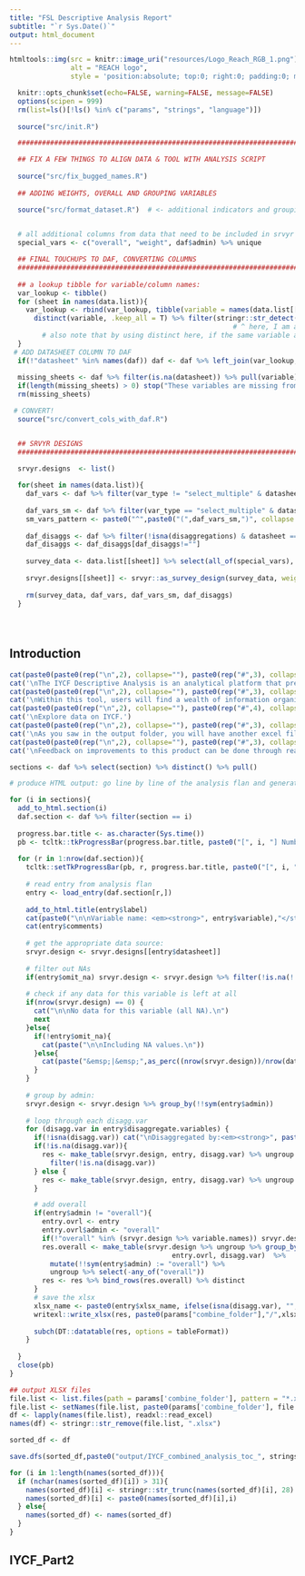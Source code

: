 ```yaml
---
title: "FSL Descriptive Analysis Report"
subtitle: "`r Sys.Date()`"
output: html_document
---
```


<style>
.tocify-subheader {
  font-size: 0.7em;
}
.tocify-item {
  font-size: 0.85em;
  padding-left: 25px;
  text-indent: 0;
}
</style>


```r
htmltools::img(src = knitr::image_uri("resources/Logo_Reach_RGB_1.png"),
               alt = "REACH logo",
               style = 'position:absolute; top:0; right:0; padding:0; margin:20; width:250px')
```



```r
  knitr::opts_chunk$set(echo=FALSE, warning=FALSE, message=FALSE)
  options(scipen = 999)
  rm(list=ls()[!ls() %in% c("params", "strings", "language")])
  
  source("src/init.R")

  ##############################################################################################################

  ## FIX A FEW THINGS TO ALIGN DATA & TOOL WITH ANALYSIS SCRIPT
  
  source("src/fix_bugged_names.R")
  
  ## ADDING WEIGHTS, OVERALL AND GROUPING VARIABLES 

  source("src/format_dataset.R")  # <- additional indicators and grouping variables are added here 
  

  # all additional columns from data that need to be included in srvyr designs (need to be present in all sheets):
  special_vars <- c("overall", "weight", daf$admin) %>% unique  

```

```r

  ## FINAL TOUCHUPS TO DAF, CONVERTING COLUMNS
  ################################################################################
  
  ## a lookup tibble for variable/column names:
  var_lookup <- tibble()
  for (sheet in names(data.list)){
    var_lookup <- rbind(var_lookup, tibble(variable = names(data.list[[sheet]]), datasheet = sheet)) %>% 
      distinct(variable, .keep_all = T) %>% filter(stringr::str_detect(variable, "(/)|(___)", T))
                                                       # ^ here, I am assuming that no one will put a variable in the DAF that contains '/' or '___', or starts with '_'
        # also note that by using distinct here, if the same variable appears in multiple sheets, then by default the first sheet will be used (so: main usually)
  }
 # ADD DATASHEET COLUMN TO DAF
  if(!"datasheet" %in% names(daf)) daf <- daf %>% left_join(var_lookup, by = "variable")
  
  missing_sheets <- daf %>% filter(is.na(datasheet)) %>% pull(variable)
  if(length(missing_sheets) > 0) stop("These variables are missing from data: ", paste(missing_sheets))
  rm(missing_sheets)

 # CONVERT!
  source("src/convert_cols_with_daf.R")


  ## SRVYR DESIGNS
  ##############################################################################

  srvyr.designs  <- list()
  
  for(sheet in names(data.list)){
    daf_vars <- daf %>% filter(var_type != "select_multiple" & datasheet == sheet) %>% pull(variable)
  
    daf_vars_sm <- daf %>% filter(var_type == "select_multiple" & datasheet == sheet) %>% pull(variable)
    sm_vars_pattern <- paste0("^",paste0("(",daf_vars_sm,")", collapse = "|"))
    
    daf_disaggs <- daf %>% filter(!isna(disaggregations) & datasheet == sheet) %>% pull(disaggregations) %>% stringr::str_split(" *; *") %>% unlist %>% unique
    daf_disaggs <- daf_disaggs[daf_disaggs!=""]
    
    survey_data <- data.list[[sheet]] %>% select(all_of(special_vars), all_of(daf_vars), all_of(daf_disaggs), matches(sm_vars_pattern))
    
    srvyr.designs[[sheet]] <- srvyr::as_survey_design(survey_data, weights = NULL)
    
    rm(survey_data, daf_vars, daf_vars_sm, daf_disaggs)
  }

  
```

# {.tabset .tabset-fade}

## Introduction

```r
cat(paste0(paste0(rep("\n",2), collapse=""), paste0(rep("#",3), collapse=""), " ", "What is this tool?"))
cat('\nThe IYCF Descriptive Analysis is an analytical platform that presents a multitude of quantitative data tables. It encompasses a wide range of IYCF indicators collected through the assessment process, empowering users to examine and interpret complex datasets effectively. This tool is structured to support understanding the distribution of your data and support you writing your factsheets/outputs/reports, and create other visualizations.')
cat(paste0(paste0(rep("\n",2), collapse=""), paste0(rep("#",3), collapse=""), " ", "What is in this tool?"))
cat('\nWithin this tool, users will find a wealth of information organized into distinct categories, each pertaining to critical aspects of humanitarian analysis:')
cat(paste0(paste0(rep("\n",2), collapse=""), paste0(rep("#",4), collapse=""), " ", "Infant and Young Child Feeding (IYCF)"))
cat('\nExplore data on IYCF.')
cat(paste0(paste0(rep("\n",2), collapse=""), paste0(rep("#",3), collapse=""), " ", "What else to know?"))
cat('\nAs you saw in the output folder, you will have another excel file outputed from the analysis script. The Excel file includes 2 sheets. The first 2 are all the tables that you see in the different sections of this HTML output. You can navigate to respective tables through the first sheet "Table of Contents".')
cat(paste0(paste0(rep("\n",2), collapse=""), paste0(rep("#",3), collapse=""), " ", "Feedback"))
cat('\nFeedback on improvements to this product can be done through reaching out to:\n\n-abraham.azar@impact-initiatives.org \n\n -impact.geneva.phu@impact-initiatives.org')
```


```r
sections <- daf %>% select(section) %>% distinct() %>% pull()

# produce HTML output: go line by line of the analysis flan and generate each section or table

for (i in sections){
  add_to_html.section(i)
  daf.section <- daf %>% filter(section == i)
  
  progress.bar.title <- as.character(Sys.time())
  pb <- tcltk::tkProgressBar(progress.bar.title, paste0("[", i, "] Number of entries executed"), 0, nrow(daf.section), 0, width = 500)
  
  for (r in 1:nrow(daf.section)){
    tcltk::setTkProgressBar(pb, r, progress.bar.title, paste0("[", i, "] Number of entries executed: ", r, " of ", nrow(daf.section)))
    
    # read entry from analysis flan
    entry <- load_entry(daf.section[r,])
    
    add_to_html.title(entry$label)
    cat(paste0("\n\nVariable name: <em><strong>", entry$variable),"</strong></em>")
    cat(entry$comments)
    
    # get the appropriate data source:
    srvyr.design <- srvyr.designs[[entry$datasheet]]
    
    # filter out NAs
    if(entry$omit_na) srvyr.design <- srvyr.design %>% filter(!is.na(!!sym(entry$variable)))
    
    # check if any data for this variable is left at all
    if(nrow(srvyr.design) == 0) {
      cat("\n\nNo data for this variable (all NA).\n")
      next
    }else{
      if(!entry$omit_na){
        cat(paste("\n\nIncluding NA values.\n"))
      }else{
        cat(paste("&emsp;|&emsp;",as_perc((nrow(srvyr.design))/nrow(data.list[[entry$datasheet]])),"of respondents answered this question.\n"))
      }
    }
    
    # group by admin:
    srvyr.design <- srvyr.design %>% group_by(!!sym(entry$admin))
    
    # loop through each disagg.var
    for (disagg.var in entry$disaggregate.variables) {
      if(!isna(disagg.var)) cat("\nDisaggregated by:<em><strong>", paste0(disagg.var),"</strong></em>")
      if(!is.na(disagg.var)){
        res <- make_table(srvyr.design, entry, disagg.var) %>% ungroup %>% select(-any_of("overall")) %>%
          filter(!is.na(disagg.var))
      } else {
        res <- make_table(srvyr.design, entry, disagg.var) %>% ungroup %>% select(-any_of("overall")) 
      }

      # add overall
      if(entry$admin != "overall"){
        entry.ovrl <- entry
        entry.ovrl$admin <- "overall"
        if(!"overall" %in% (srvyr.design %>% variable.names)) srvyr.design <- srvyr.design %>% mutate(overall = "overall")
        res.overall <- make_table(srvyr.design %>% ungroup %>% group_by(overall),
                                        entry.ovrl, disagg.var)  %>% 
          mutate(!!sym(entry$admin) := "overall") %>% 
          ungroup %>% select(-any_of("overall"))
        res <- res %>% bind_rows(res.overall) %>% distinct
      }
      # save the xlsx
      xlsx_name <- paste0(entry$xlsx_name, ifelse(isna(disagg.var), "", paste0("_by_", disagg.var)))
      writexl::write_xlsx(res, paste0(params["combine_folder"],"/",xlsx_name,".xlsx"))
    
      subch(DT::datatable(res, options = tableFormat))
    }
    
  }
  close(pb)
}

```

```r
## output XLSX files
file.list <- list.files(path = params['combine_folder'], pattern = "*.xlsx")
file.list <- setNames(file.list, paste0(params['combine_folder'], file.list))
df <- lapply(names(file.list), readxl::read_excel)
names(df) <- stringr::str_remove(file.list, ".xlsx")

sorted_df <- df

save.dfs(sorted_df,paste0("output/IYCF_combined_analysis_toc_", strings['out_date'], ".xlsx"), use_template = F)

for (i in 1:length(names(sorted_df))){
  if (nchar(names(sorted_df)[i]) > 31){
    names(sorted_df)[i] <- stringr::str_trunc(names(sorted_df)[i], 28)
    names(sorted_df)[i] <- paste0(names(sorted_df)[i],i)
  } else{
    names(sorted_df) <- names(sorted_df)
  }
}

```

## IYCF_Part2

```r

```


